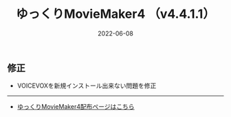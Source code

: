 ﻿---
title: ゆっくりMovieMaker4  （v4.4.1.1）
date: 2022-06-08
tags: [YMM4,お知らせ]
---
## 修正
- VOICEVOXを新規インストール出来ない問題を修正

---

- [ゆっくりMovieMaker4配布ページはこちら](/ymm4/)